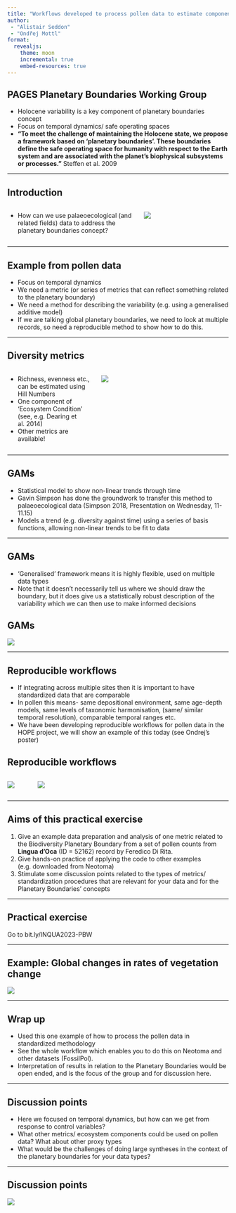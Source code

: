 ```yaml
---
title: "Workflows developed to process pollen data to estimate components of ecosystem change"
author: 
 - "Alistair Seddon"
 - "Ondřej Mottl" 
format: 
  revealjs:
    theme: moon
    incremental: true 
    embed-resources: true
---
```


## PAGES Planetary Boundaries Working Group

-	Holocene variability is a key component of planetary boundaries concept
-	Focus on temporal dynamics/ safe operating spaces
- **"To meet the challenge of maintaining the Holocene state, we propose a framework based on 'planetary boundaries'. These boundaries define the safe operating space for humanity with respect to the Earth system and are associated with the planet's biophysical subsystems or processes."** Steffen et al. 2009 

---

## Introduction

:::: {.columns}

::: {.column width="60%"}
- How can we use palaeoecological (and related fields) data to address the planetary boundaries concept?
:::

::: {.column width="40%"}
![](presentation_files/figures/Fig_planetary_boundaries.jpg){.fragment}
:::

::::

---

## Example from pollen data

- Focus on temporal dynamics
-	We need a metric (or series of metrics that can reflect something related to the planetary boundary)
-	We need a method for describing the variability (e.g. using a generalised additive model)
-	If we are talking global planetary boundaries, we need to look at multiple records, so need a reproducible method to show how to do this.

---

## Diversity metrics 

:::: {.columns}

::: {.column width="40%"}
-	Richness, evenness etc., can be estimated using Hill Numbers
-	One component of 'Ecosystem Condition' (see, e.g. Dearing et al. 2014)
-	Other metrics are available!
:::

::: {.column width="60%"}
![](presentation_files/figures/Fig_Dearing_regional_operating_spaces.jpeg){.fragment}
:::

::::

---

## GAMs

-	Statistical model to show non-linear trends through time
-	Gavin Simpson has done the groundwork to transfer this method to palaeoecological data (Simpson 2018, Presentation on Wednesday, 11-11.15)
-	Models a trend (e.g. diversity against time) using a series of basis functions, allowing non-linear trends to be fit to data

---

## GAMs

-	'Generalised' framework means it is highly flexible, used on multiple data types
-	Note that it doesn't necessarily tell us where we should draw the boundary, but it does give us a statistically robust description of the variability which we can then use to make informed decisions

## GAMs

![](presentation_files/figures/Fig_simpson_gams.jpeg){fig-align="center"}

---

## Reproducible workflows

-	If integrating across multiple sites then it is important to have standardized data that are comparable
-	In pollen this means- same depositional environment, same age-depth models, same levels of taxonomic harmonisation, (same/ similar temporal resolution), comparable temporal ranges etc.
-	We have been developing reproducible workflows for pollen data in the HOPE project, we will show an example of this today (see Ondrej's poster)

## Reproducible workflows

:::: {.columns}

::: {.column width="10%"}
![](https://hope-uib-bio.github.io/FOSSILPOL-website/figures/Logo%20FOSSILPOL%20big%20-%20600ppi.png)
:::

::: {.column width="90%"}
![](presentation_files/figures/Fig_FOSSILPOL_workflow.jpg)

:::

::::



---

## Aims of this practical exercise

1.	Give an example data preparation and analysis of one metric related to the Biodiversity Planetary Boundary from a set of pollen counts from **Lingua d'Oca** (ID = 52162) record by Feredico Di Rita.
2.	Give hands-on practice of applying the code to other examples (e.g. downloaded from Neotoma)
3.	Stimulate some discussion points related to the types of metrics/ standardization procedures that are relevant for your data and for the Planetary Boundaries' concepts

---

## Practical exercise

Go to bit.ly/INQUA2023-PBW

---

## Example: Global changes in rates of vegetation change

![](presentation_files/figures/Fig_RoC.jpeg){fig-align="center"}

---

## Wrap up

-	Used this one  example of how to process the pollen data in standardized methodology
-	See the whole workflow which enables you to do this on Neotoma and other datasets (FossilPol).
-	Interpretation of results in relation to the Planetary Boundaries would be open ended, and is the focus of the group and for discussion here.

---

## Discussion points

- Here we focused on temporal dynamics, but how can we get from response to control variables?
-	What other metrics/ ecosystem components could be used on pollen data? What about other proxy types
-	What would be the challenges of doing large syntheses in the context of the planetary boundaries for your data types?

---

## Discussion points

![](presentation_files/figures/Fig-response_control_variables.jpeg){fig-align="center"}
